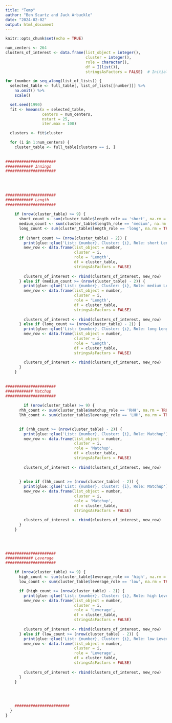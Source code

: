 ---
title: "Temp"
author: "Ben Scartz and Jack Arbuckle"
date: "2024-02-02"
output: html_document
---

```{r setup, include=FALSE}
knitr::opts_chunk$set(echo = TRUE)
```

```{r}
num_centers <- 264
clusters_of_interest <- data.frame(list_object = integer(),
                                   cluster = integer(),
                                   role = character(),
                                   df = I(list()),
                                   stringsAsFactors = FALSE)  # Initialize with proper column names

for (number in seq_along(list_of_lists)) {
  selected_table <- full_table[, list_of_lists[[number]]] %>%
    na.omit() %>%
    scale()

  set.seed(1990)
  fit <- kmeans(x = selected_table,
                centers = num_centers,
                nstart = 25,
                iter.max = 100)

  clusters <- fit$cluster

  for (i in 1:num_centers) {
    cluster_table <- full_table[clusters == i, ]
    
    
######################
############ Innings
######################
    
    
    
    
######################
############ Length
######################
    
    if (nrow(cluster_table) >= 9) {
      short_count <- sum(cluster_table$length_role == 'short', na.rm = TRUE)
      medium_count <- sum(cluster_table$length_role == 'medium', na.rm = TRUE)
      long_count <- sum(cluster_table$length_role == 'long', na.rm = TRUE)
      
      if (short_count >= (nrow(cluster_table) - 2)) {
        print(glue::glue('List: {number}, Cluster: {i}, Role: short Length'))
        new_row <- data.frame(list_object = number,
                              cluster = i,
                              role = 'Length',
                              df = cluster_table,
                              stringsAsFactors = FALSE)
        
        clusters_of_interest <- rbind(clusters_of_interest, new_row)
      } else if (medium_count >= (nrow(cluster_table) - 2)) {
        print(glue::glue('List: {number}, Cluster: {i}, Role: medium Length'))
        new_row <- data.frame(list_object = number,
                              cluster = i,
                              role = 'Length',
                              df = cluster_table,
                              stringsAsFactors = FALSE)
        
        clusters_of_interest <- rbind(clusters_of_interest, new_row)
      } else if (long_count >= (nrow(cluster_table) - 2)) {
        print(glue::glue('List: {number}, Cluster: {i}, Role: long Length'))
        new_row <- data.frame(list_object = number,
                              cluster = i,
                              role = 'Length',
                              df = cluster_table,
                              stringsAsFactors = FALSE)
        
        clusters_of_interest <- rbind(clusters_of_interest, new_row)
      }
    }
    
    
######################   
############ Matchup
######################
   
        if (nrow(cluster_table) >= 9) {
      rhh_count <- sum(cluster_table$matchup_role == 'RHH', na.rm = TRUE)
      lhh_count <- sum(cluster_table$leverage_role == 'LHH', na.rm = TRUE)

      
      if (rhh_count >= (nrow(cluster_table) - 2)) {
        print(glue::glue('List: {number}, Cluster: {i}, Role: Matchup'))
        new_row <- data.frame(list_object = number,
                              cluster = i,
                              role = 'Matchup',
                              df = cluster_table,
                              stringsAsFactors = FALSE)
  
        clusters_of_interest <- rbind(clusters_of_interest, new_row)
        
        
      } else if (lhh_count >= (nrow(cluster_table) - 2)) {
        print(glue::glue('List: {number}, Cluster: {i}, Role: Matchup'))
        new_row <- data.frame(list_object = number,
                              cluster = i,
                              role = 'Matchup',
                              df = cluster_table,
                              stringsAsFactors = FALSE)
        
        clusters_of_interest <- rbind(clusters_of_interest, new_row)
      }
    }
    
    
     

######################
############ Leverage
######################

    if (nrow(cluster_table) >= 9) {
      high_count <- sum(cluster_table$leverage_role == 'high', na.rm = TRUE)
      low_count <- sum(cluster_table$leverage_role == 'low', na.rm = TRUE)

      if (high_count >= (nrow(cluster_table) - 2)) {
        print(glue::glue('List: {number}, Cluster: {i}, Role: high Leverage'))
        new_row <- data.frame(list_object = number,
                              cluster = i,
                              role = 'Leverage',
                              df = cluster_table,
                              stringsAsFactors = FALSE)
        
        clusters_of_interest <- rbind(clusters_of_interest, new_row)
      } else if (low_count >= (nrow(cluster_table) - 2)) {
        print(glue::glue('List: {number}, Cluster: {i}, Role: low Leverage'))
        new_row <- data.frame(list_object = number,
                              cluster = i,
                              role = 'Leverage',
                              df = cluster_table,
                              stringsAsFactors = FALSE)
        
        clusters_of_interest <- rbind(clusters_of_interest, new_row)
      }
    }
    
    
    
    
    ########################
  }
}


```


